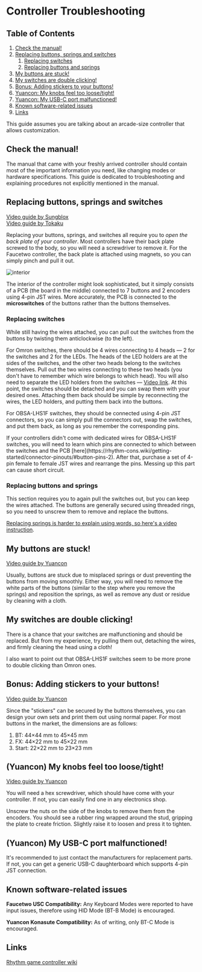 
# Controller Troubleshooting

## Table of Contents
1. [Check the manual!](#check-the-manual)
2. [Replacing buttons, springs and switches](#replacing-buttons-springs-and-switches)
	1. [Replacing switches](#replacing-switches)
	2. [Replacing buttons and springs](#replacing-buttons-and-springs)
3. [My buttons are stuck!](#my-buttons-are-stuck)
4. [My switches are double clicking!](#my-switches-are-double-clicking)
5. [Bonus: Adding stickers to your buttons!](#bonus-adding-stickers-to-your-buttons)
6. [Yuancon: My knobs feel too loose/tight!](#yuancon-my-knobs-feel-too-loosetight)
7. [Yuancon: My USB-C port malfunctioned!](#yuancon-my-usb-c-port-malfunctioned)
8. [Known software-related issues](#known-software-related-issues)
9. [Links](#links)

<Callout>
This guide assumes you are talking about an arcade-size controller that allows customization.
</Callout>

## Check the manual!

The manual that came with your freshly arrived controller should contain most of the important information you need, like changing modes or hardware specifications. This guide is dedicated to troubleshooting and explaining procedures not explicitly mentioned in the manual.

## Replacing buttons, springs and switches

[Video guide by Sungblox](https://www.youtube.com/watch?v=tisDHA2fXfI)  
[Video guide by Tokaku](https://www.youtube.com/watch?v=d3ThWetHoFM)

Replacing your buttons, springs, and switches all require you to *open the back plate of your controller*. Most controllers have their back plate screwed to the body, so you will need a screwdriver to remove it. For the Faucetwo controller, the back plate is attached using magnets, so you can simply pinch and pull it out.

![interior](/controllers/interior.jpg)

The interior of the controller might look sophisticated, but it simply consists of a PCB (the board in the middle) connected to 7 buttons and 2 encoders using 4-pin JST wires. More accurately, the PCB is connected to the **microswitches** of the buttons rather than the buttons themselves.

### Replacing switches

While still having the wires attached, you can pull out the switches from the buttons by twisting them anticlockwise (to the left).

For Omron switches, there should be 4 wires connecting to 4 heads — 2 for the switches and 2 for the LEDs. The heads of the LED holders are at the sides of the switches, and the other two heads belong to the switches themselves. Pull out the two wires connecting to these two heads (you don't have to remember which wire belongs to which head). You will also need to separate the LED holders from the switches — [Video link](https://youtu.be/tisDHA2fXfI?t=185). At this point, the switches should be detached and you can swap them with your desired ones. Attaching them back should be simple by reconnecting the wires, the LED holders, and putting them back into the buttons.

For OBSA-LHS1F switches, they should be connected using 4-pin JST connectors, so you can simply pull the connectors out, swap the switches, and put them back, as long as you remember the corresponding pins.

<Callout type="warning">
If your controllers didn't come with dedicated wires for OBSA-LHS1F switches, you will need to learn which pins are connected to which between the switches and the PCB [here](https://rhythm-cons.wiki/getting-started/connector-pinouts/#button-pins-2). After that, purchase a set of 4-pin female to female JST wires and rearrange the pins. Messing up this part can cause short circuit.
</Callout>

### Replacing buttons and springs

This section requires you to again pull the switches out, but you can keep the wires attached. The buttons are generally secured using threaded rings, so you need to unscrew them to remove and replace the buttons.

[Replacing springs is harder to explain using words, so here's a video instruction](https://youtu.be/tisDHA2fXfI?t=73).

## My buttons are stuck!

[Video guide by Yuancon](https://www.youtube.com/watch?v=Aft059Kdayo)

Usually, buttons are stuck due to misplaced springs or dust preventing the buttons from moving smoothly. Either way, you will need to remove the white parts of the buttons (similar to the step where you remove the springs) and reposition the springs, as well as remove any dust or residue by cleaning with a cloth.

## My switches are double clicking!

There is a chance that your switches are malfunctioning and should be replaced. But from my experience, try pulling them out, detaching the wires, and firmly cleaning the head using a cloth!

I also want to point out that OBSA-LHS1F switches seem to be more prone to double clicking than Omron ones.

## Bonus: Adding stickers to your buttons!

[Video guide by Yuancon](https://www.youtube.com/watch?v=tuDYFqFrKyM)

Since the "stickers" can be secured by the buttons themselves, you can design your own sets and print them out using normal paper. For most buttons in the market, the dimensions are as follows:

1. BT: 44×44 mm to 45×45 mm
2. FX: 44×22 mm to 45×22 mm
3. Start: 22×22 mm to 23×23 mm

## (Yuancon) My knobs feel too loose/tight!

[Video guide by Yuancon](https://youtu.be/hen4Sb7_LIA?t=181)

You will need a hex screwdriver, which should have come with your controller. If not, you can easily find one in any electronics shop.

Unscrew the nuts on the side of the knobs to remove them from the encoders. You should see a rubber ring wrapped around the stud, gripping the plate to create friction. Slightly raise it to loosen and press it to tighten.

## (Yuancon) My USB-C port malfunctioned!

It's recommended to just contact the manufacturers for replacement parts. If not, you can get a generic USB-C daughterboard which supports 4-pin JST connection.

## Known software-related issues

**Faucetwo USC Compatibility:** Any Keyboard Modes were reported to have input issues, therefore using HID Mode (BT-B Mode) is encouraged.

**Yuancon Konasute Compatibility:** As of writing, only BT-C Mode is encouraged.

## Links

[Rhythm game controller wiki](https://rhythm-cons.wiki/)
